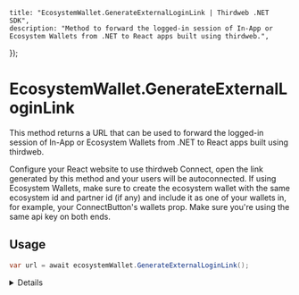 
	title: "EcosystemWallet.GenerateExternalLoginLink | Thirdweb .NET SDK",
	description: "Method to forward the logged-in session of In-App or Ecosystem Wallets from .NET to React apps built using thirdweb.",
});

# EcosystemWallet.GenerateExternalLoginLink

This method returns a URL that can be used to forward the logged-in session of In-App or Ecosystem Wallets from .NET to React apps built using thirdweb.

Configure your React website to use thirdweb Connect, open the link generated by this method and your users will be autoconnected.
If using Ecosystem Wallets, make sure to create the ecosystem wallet with the same ecosystem id and partner id (if any) and include it as one of your wallets in, for example, your ConnectButton's wallets prop.
Make sure you're using the same api key on both ends.

## Usage

```csharp
var url = await ecosystemWallet.GenerateExternalLoginLink();
```

<Details summary="Return Value">

### string

The URL that can be used to forward the logged-in session of In-App or Ecosystem Wallets from .NET to React apps built using thirdweb.

</Details>
